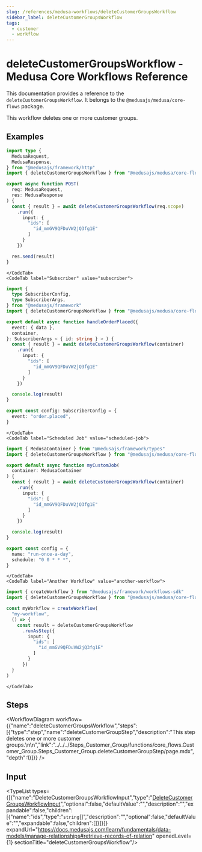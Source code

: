 ```yaml
---
slug: /references/medusa-workflows/deleteCustomerGroupsWorkflow
sidebar_label: deleteCustomerGroupsWorkflow
tags:
  - customer
  - workflow
---
```



# deleteCustomerGroupsWorkflow - Medusa Core Workflows Reference

This documentation provides a reference to the `deleteCustomerGroupsWorkflow`. It belongs to the `@medusajs/medusa/core-flows` package.

This workflow deletes one or more customer groups.

<SourceCodeLink link="https://github.com/medusajs/medusa/blob/1b86c17b7293f3b810c062d78ec6ef563f968366/packages/core/core-flows/src/customer-group/workflows/delete-customer-groups.ts#L10" />

## Examples

<CodeTabs group="workflow-exection">
    <CodeTab label="API Route" value="api-route">
    
```ts title="src/api/workflow/route.ts"
import type {
  MedusaRequest,
  MedusaResponse,
} from "@medusajs/framework/http"
import { deleteCustomerGroupsWorkflow } from "@medusajs/medusa/core-flows"

export async function POST(
  req: MedusaRequest,
  res: MedusaResponse
) {
  const { result } = await deleteCustomerGroupsWorkflow(req.scope)
    .run({
      input: {
        "ids": [
          "id_mmGV9QFDuVW2jQ3fg1E"
        ]
      }
    })

  res.send(result)
}
```

    </CodeTab>
    <CodeTab label="Subscriber" value="subscriber">
    
```ts title="src/subscribers/order-placed.ts"
import {
  type SubscriberConfig,
  type SubscriberArgs,
} from "@medusajs/framework"
import { deleteCustomerGroupsWorkflow } from "@medusajs/medusa/core-flows"

export default async function handleOrderPlaced({
  event: { data },
  container,
}: SubscriberArgs < { id: string } > ) {
  const { result } = await deleteCustomerGroupsWorkflow(container)
    .run({
      input: {
        "ids": [
          "id_mmGV9QFDuVW2jQ3fg1E"
        ]
      }
    })

  console.log(result)
}

export const config: SubscriberConfig = {
  event: "order.placed",
}
```

    </CodeTab>
    <CodeTab label="Scheduled Job" value="scheduled-job">
    
```ts title="src/jobs/message-daily.ts"
import { MedusaContainer } from "@medusajs/framework/types"
import { deleteCustomerGroupsWorkflow } from "@medusajs/medusa/core-flows"

export default async function myCustomJob(
  container: MedusaContainer
) {
  const { result } = await deleteCustomerGroupsWorkflow(container)
    .run({
      input: {
        "ids": [
          "id_mmGV9QFDuVW2jQ3fg1E"
        ]
      }
    })

  console.log(result)
}

export const config = {
  name: "run-once-a-day",
  schedule: "0 0 * * *",
}
```

    </CodeTab>
    <CodeTab label="Another Workflow" value="another-workflow">
    
```ts title="src/workflows/my-workflow.ts"
import { createWorkflow } from "@medusajs/framework/workflows-sdk"
import { deleteCustomerGroupsWorkflow } from "@medusajs/medusa/core-flows"

const myWorkflow = createWorkflow(
  "my-workflow",
  () => {
    const result = deleteCustomerGroupsWorkflow
      .runAsStep({
        input: {
          "ids": [
            "id_mmGV9QFDuVW2jQ3fg1E"
          ]
        }
      })
  }
)
```

    </CodeTab>
  </CodeTabs>

## Steps

<WorkflowDiagram workflow={{"name":"deleteCustomerGroupsWorkflow","steps":[{"type":"step","name":"deleteCustomerGroupStep","description":"This step deletes one or more customer groups.\n\n","link":"../../../Steps_Customer_Group/functions/core_flows.Customer_Group.Steps_Customer_Group.deleteCustomerGroupStep/page.mdx","depth":1}]}} />

## Input

<TypeList types={[{"name":"DeleteCustomerGroupsWorkflowInput","type":"[DeleteCustomerGroupsWorkflowInput](../../../../types/core_flows.DeleteCustomerGroupsWorkflowInput/page.mdx)","optional":false,"defaultValue":"","description":"","expandable":false,"children":[{"name":"ids","type":"`string`[]","description":"","optional":false,"defaultValue":"","expandable":false,"children":[]}]}]} expandUrl="https://docs.medusajs.com/learn/fundamentals/data-models/manage-relationships#retrieve-records-of-relation" openedLevel={1} sectionTitle="deleteCustomerGroupsWorkflow"/>
